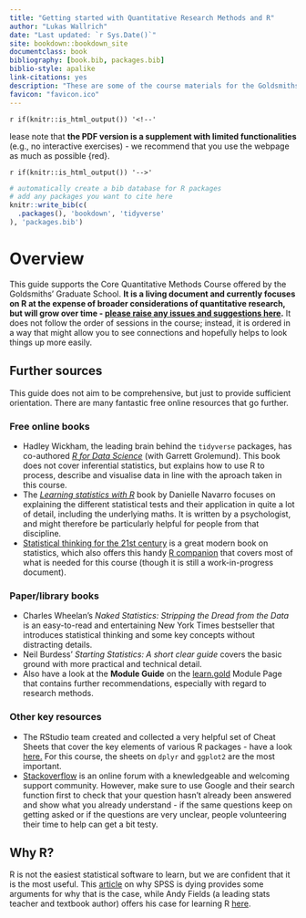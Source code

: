 ```yaml
--- 
title: "Getting started with Quantitative Research Methods and R"
author: "Lukas Wallrich"
date: "Last updated: `r Sys.Date()`"
site: bookdown::bookdown_site
documentclass: book
bibliography: [book.bib, packages.bib]
biblio-style: apalike
link-citations: yes
description: "These are some of the course materials for the Goldsmiths' Core Quantitative Research Methods course. It is a living document that will be updated regularly."
favicon: "favicon.ico"
---
```


`r if(knitr::is_html_output()) '<!--'`

\textcolor{red}Please note that **the PDF version is a supplement with limited functionalities** (e.g., no interactive exercises) - we recommend that you use the webpage as much as possible {red}.


`r if(knitr::is_html_output()) '-->'`


```r

# automatically create a bib database for R packages
# add any packages you want to cite here
knitr::write_bib(c(
  .packages(), 'bookdown', 'tidyverse'
), 'packages.bib')

```



# Overview {-}

This guide supports the Core Quantitative Methods Course offered by the Goldsmiths' Graduate School. **It is a living document and currently focuses on R at the expense of broader considerations of quantitative research, but will grow over time - [please raise any issues and suggestions here](https://github.com/LukasWallrich/GoldCoreQuants/issues).** It does not follow the order of sessions in the course; instead, it is ordered in a way that might allow you to see connections and hopefully helps  to look things up more easily.

## Further sources

This guide does not aim to be comprehensive, but just to provide sufficient orientation. There are many fantastic free online resources that go further.

### Free online books

* Hadley Wickham, the leading brain behind the `tidyverse` packages, has co-authored [*R for Data Science*](https://r4ds.had.co.nz/index.html){target="_blank"} (with Garrett Grolemund). This book does not cover inferential statistics, but explains how to use R to process, describe and visualise data in line with the aproach taken in this course.
* The [*Learning statistics with R*](https://learningstatisticswithr.com/book/){target="_blank"} book by Danielle Navarro focuses on explaining the different statistical tests and their application in quite a lot of detail, including the underlying maths. It is written by a psychologist, and might therefore be particularly helpful for people from that discipline. 
*  [Statistical thinking for the 21st century](https://statsthinking21.github.io/statsthinking21-core-site/){target="_blank"} is a great modern book on statistics, which also offers this handy [R companion](https://statsthinking21.github.io/statsthinking21-R-site/index.html){target="_blank"} that covers most of what is needed for this course (though it is still a work-in-progress document).
  

### Paper/library books

* Charles Wheelan's *Naked Statistics: Stripping the Dread from the Data* is an easy-to-read and entertaining New York Times bestseller that introduces statistical thinking and some key concepts without distracting details. 
* Neil Burdess' *Starting Statistics: A short clear guide* covers the basic ground with more practical and technical detail.
* Also have a look at the **Module Guide** on the [learn.gold](https://learn.gold.ac.uk/){target="_blank"} Module Page that contains further recommendations, especially with regard to research methods.

### Other key resources

* The RStudio team created and collected a very helpful set of Cheat Sheets that cover the key elements of various R packages - have a look [here.](https://rstudio.com/resources/cheatsheets/){target="_blank"} For this course, the sheets on `dplyr` and `ggplot2` are the most important.
* [Stackoverflow](https://stackoverflow.com/questions/tagged/r){target="_blank"} is an online forum with a knewledgeable and welcoming support community. However, make sure to use Google and their search function first to check that your question hasn't already been answered and show what you already understand - if the same questions keep on getting asked or if the questions are very unclear, people volunteering their time to help can get a bit testy.

## Why R?

R is not the easiest statistical software to learn, but we are confident that it is the most useful. This [article](https://lindeloev.net/spss-is-dying/){target="_blank"} on why SPSS is dying provides some arguments for why that is the case, while Andy Fields (a leading stats teacher and textbook author) offers his case for learning R [here](https://padlet-uploads.storage.googleapis.com/290004173/0ce387ac71c38e2643953a2148c0cd81/why_r.html){target="_blank"}.
  
  
